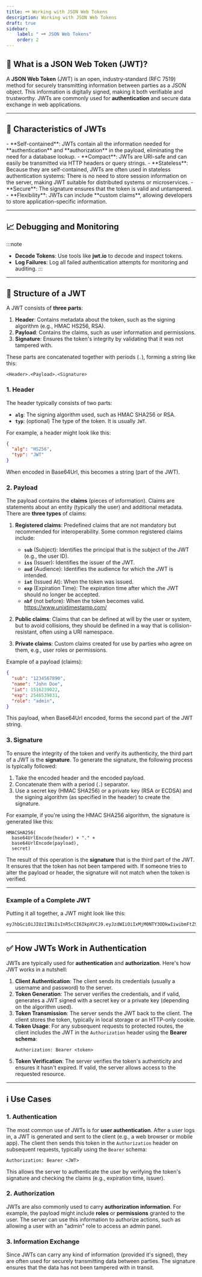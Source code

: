 ```yaml
---
title: 🗝 Working with JSON Web Tokens
description: Working with JSON Web Tokens
draft: true
sidebar:
    label: " 🗝 JSON Web Tokens"
    order: 2
---
```



## 🚀 What is a JSON Web Token (JWT)?

A **<LinkOut href='https://jwt.io/'>JSON Web Token</LinkOut>** (JWT) is an open, industry-standard (<LinkOut href='https://datatracker.ietf.org/doc/html/rfc7519'>RFC 7519</LinkOut>) method for securely transmitting information between parties as a JSON object. This information is digitally signed, making it both verifiable and trustworthy. JWTs are commonly used for **authentication** and secure data exchange in web applications.

---

## 📑 Characteristics of JWTs

<Aside type="tip" title=":">
- **Self-contained**: JWTs contain all the information needed for **authentication** and **authorization** in the payload, eliminating the need for a database lookup.
- **Compact**: JWTs are URI-safe and can easily be transmitted via HTTP headers or query strings.
- **Stateless**: Because they are self-contained, JWTs are often used in stateless authentication systems: There is no need to store session information on the server, making JWT suitable for distributed systems or microservices.
- **Secure**: The signature ensures that the token is valid and untampered.
- **Flexibility**: JWTs can include **custom claims**, allowing developers to store application-specific information.
</Aside>

---

## 📈 **Debugging and Monitoring**
:::note
- **Decode Tokens**: Use tools like **<LinkOut href='https://jwt.io/'>jwt.io</LinkOut>** to decode and inspect tokens.
- **Log Failures**: Log all failed authentication attempts for monitoring and auditing.
:::

---

## 🎪 Structure of a JWT

A JWT consists of **three parts**:  
1. **Header**: Contains metadata about the token, such as the signing algorithm (e.g., HMAC HS256, RSA).
2. **Payload**: Contains the claims, such as user information and permissions.
3. **Signature**: Ensures the token's integrity by validating that it was not tampered with.


These parts are concatenated together with periods (`.`), forming a string like this:
```
<Header>.<Payload>.<Signature>
```

### 1. **Header**
The header typically consists of two parts:
- **`alg`**: The signing algorithm used, such as HMAC SHA256 or RSA.
- **`typ`**: (optional) The type of the token. It is usually `JWT`.

For example, a header might look like this:

```json
{
  "alg": "HS256",
  "typ": "JWT"
}
```

When encoded in Base64Url, this becomes a string (part of the JWT).

### 2. **Payload**
The payload contains the **claims** (pieces of information). Claims are statements about an entity (typically the user) and additional metadata. There are **three types** of claims:

1. **Registered claims**: Predefined claims that are not mandatory but recommended for interoperability. Some common registered claims include:
    - **`sub`** (Subject): Identifies the principal that is the subject of the JWT (e.g., the user ID).
    - **`iss`** (Issuer): Identifies the issuer of the JWT.
    - **`aud`** (Audience): Identifies the audience for which the JWT is intended.
    - **`iat`** (Issued At): When the token was issued.
    - **`exp`** (Expiration Time): The expiration time after which the JWT should no longer be accepted.
    - **`nbf`** (not before): When the token becomes valid.    
    https://www.unixtimestamp.com/
    
2. **Public claims**: Claims that can be defined at will by the user or system, but to avoid collisions, they should be defined in a way that is collision-resistant, often using a URI namespace.

3. **Private claims**: Custom claims created for use by parties who agree on them, e.g., user roles or permissions.

Example of a payload (claims):

```json
{
  "sub": "1234567890",
  "name": "John Doe",
  "iat": 1516239022,
  "exp": 2546539831,
  "role": "admin",
}
```

This payload, when Base64Url encoded, forms the second part of the JWT string.

### 3. **Signature**
To ensure the integrity of the token and verify its authenticity, the third part of a JWT is the **signature**. To generate the signature, the following process is typically followed:
1. Take the encoded header and the encoded payload.
2. Concatenate them with a period (`.`) separator.
3. Use a secret key (HMAC SHA256) or a private key (RSA or ECDSA) and the signing algorithm (as specified in the header) to create the signature.

For example, if you're using the HMAC SHA256 algorithm, the signature is generated like this:

```text
HMACSHA256(
  base64UrlEncode(header) + "." +
  base64UrlEncode(payload),
  secret)
```

The result of this operation is the **signature** that is the third part of the JWT. It ensures that the token has not been tampered with. If someone tries to alter the payload or header, the signature will not match when the token is verified.

---

### Example of a Complete JWT

Putting it all together, a JWT might look like this:

```
eyJhbGciOiJIUzI1NiIsInR5cCI6IkpXVCJ9.eyJzdWIiOiIxMjM0NTY3ODkwIiwibmFtZSI6IkpvaG4gRG9lIiwibWFya2V0Ijp0cnVlfQ.SflKxwRJSMeKKF2QT4fwpMeJf36POk6yJV_adQssw5c
```
---

## ✅ How JWTs Work in Authentication

JWTs are typically used for **authentication** and **authorization**. Here's how JWT works in a nutshell:

1. **Client Authentication**: The client sends its credentials (usually a username and password) to the server.
2. **Token Generation**: The server verifies the credentials, and if valid, generates a JWT signed with a secret key or a private key (depending on the algorithm used).
3. **Token Transmission**: The server sends the JWT back to the client. The client stores the token, typically in local storage or an HTTP-only cookie.
4. **Token Usage**: For any subsequent requests to protected routes, the client includes the JWT in the `Authorization` header using the **Bearer schema**:
     ```
     Authorization: Bearer <token>
     ```
5. **Token Verification**: The server verifies the token's authenticity and ensures it hasn't expired. If valid, the server allows access to the requested resource.

---

## ℹ **Use Cases**

### 1. **Authentication**
The most common use of JWTs is for **user authentication**. After a user logs in, a JWT is generated and sent to the client (e.g., a web browser or mobile app). The client then sends this token in the `Authorization` header on subsequent requests, typically using the `Bearer` schema:
```
Authorization: Bearer <JWT>
```
This allows the server to authenticate the user by verifying the token's signature and checking the claims (e.g., expiration time, issuer).

### 2. **Authorization**
JWTs are also commonly used to carry **authorization information**. For example, the payload might include **roles** or **permissions** granted to the user. The server can use this information to authorize actions, such as allowing a user with an "admin" role to access an admin panel.

### 3. **Information Exchange**
Since JWTs can carry any kind of information (provided it's signed), they are often used for securely transmitting data between parties. The signature ensures that the data has not been tampered with in transit.
